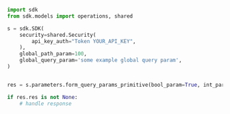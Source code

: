 ```python showLineNumbers copy filename="Form Query Params Primitive usage example"
import sdk
from sdk.models import operations, shared

s = sdk.SDK(
    security=shared.Security(
        api_key_auth="Token YOUR_API_KEY",
    ),
    global_path_param=100,
    global_query_param='some example global query param',
)


res = s.parameters.form_query_params_primitive(bool_param=True, int_param=1, num_param=1.1, str_param='test')

if res.res is not None:
    # handle response
```
